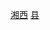 {{Catnav|頁面分類|...|中国县份|中国各省县份|湖南省县份}}
{{Catnav|頁面分類|...|湖南行政区划|湖南省县级行政区|湖南省县份}}
{{Catnav|頁面分類|...|湖南市州|湘西|湘西行政区划|湘西县市}}
{{catmore|花垣县|湖南省花垣县}}

[[Category:湖南省县份|湘西]]
[[Category:湘西县市|县]]